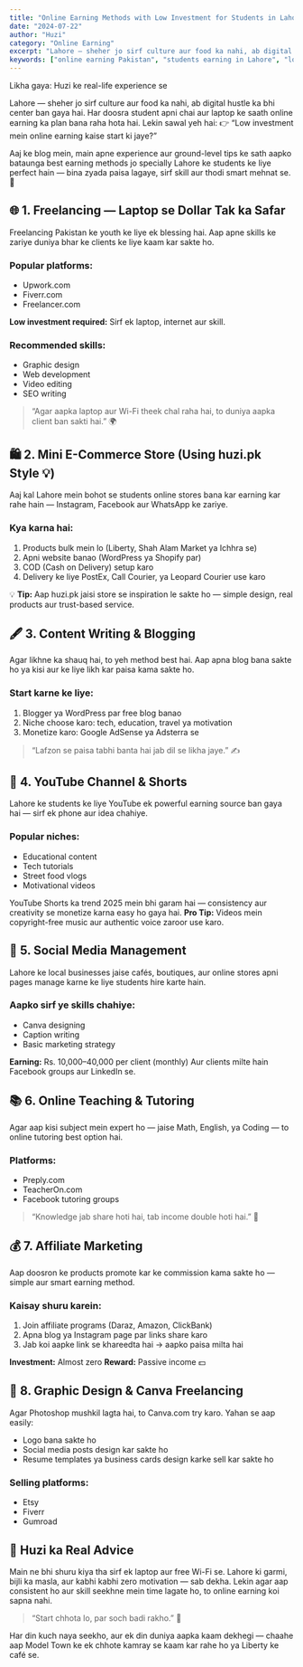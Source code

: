 ```yaml
---
title: "Online Earning Methods with Low Investment for Students in Lahore (2025 Guide) 💻✨"
date: "2024-07-22"
author: "Huzi"
category: "Online Earning"
excerpt: "Lahore — sheher jo sirf culture aur food ka nahi, ab digital hustle ka bhi center ban gaya hai. Har doosra student apni chai aur laptop ke saath online earning ka plan bana raha hota hai."
keywords: ["online earning Pakistan", "students earning in Lahore", "low investment business ideas", "freelancing Lahore", "passive income ideas 2025"]
---
```


Likha gaya: Huzi ke real-life experience se

Lahore — sheher jo sirf culture aur food ka nahi, ab digital hustle ka bhi center ban gaya hai. Har doosra student apni chai aur laptop ke saath online earning ka plan bana raha hota hai. Lekin sawal yeh hai:
👉 “Low investment mein online earning kaise start ki jaye?”

Aaj ke blog mein, main apne experience aur ground-level tips ke sath aapko bataunga best earning methods jo specially Lahore ke students ke liye perfect hain — bina zyada paisa lagaye, sirf skill aur thodi smart mehnat se. 💪

## 🌐 1. Freelancing — Laptop se Dollar Tak ka Safar

Freelancing Pakistan ke youth ke liye ek blessing hai. Aap apne skills ke zariye duniya bhar ke clients ke liye kaam kar sakte ho.

### Popular platforms:

*   Upwork.com
*   Fiverr.com
*   Freelancer.com

**Low investment required:** Sirf ek laptop, internet aur skill.

### Recommended skills:

*   Graphic design
*   Web development
*   Video editing
*   SEO writing

> “Agar aapka laptop aur Wi-Fi theek chal raha hai, to duniya aapka client ban sakti hai.” 🌍

## 🛍️ 2. Mini E-Commerce Store (Using huzi.pk Style 💡)

Aaj kal Lahore mein bohot se students online stores bana kar earning kar rahe hain — Instagram, Facebook aur WhatsApp ke zariye.

### Kya karna hai:

1.  Products bulk mein lo (Liberty, Shah Alam Market ya Ichhra se)
2.  Apni website banao (WordPress ya Shopify par)
3.  COD (Cash on Delivery) setup karo
4.  Delivery ke liye PostEx, Call Courier, ya Leopard Courier use karo

💡 **Tip:** Aap huzi.pk jaisi store se inspiration le sakte ho — simple design, real products aur trust-based service.

## 🖋️ 3. Content Writing & Blogging

Agar likhne ka shauq hai, to yeh method best hai.
Aap apna blog bana sakte ho ya kisi aur ke liye likh kar paisa kama sakte ho.

### Start karne ke liye:

1.  Blogger ya WordPress par free blog banao
2.  Niche choose karo: tech, education, travel ya motivation
3.  Monetize karo: Google AdSense ya Adsterra se

> “Lafzon se paisa tabhi banta hai jab dil se likha jaye.” ✍️

## 🎥 4. YouTube Channel & Shorts

Lahore ke students ke liye YouTube ek powerful earning source ban gaya hai — sirf ek phone aur idea chahiye.

### Popular niches:

*   Educational content
*   Tech tutorials
*   Street food vlogs
*   Motivational videos

YouTube Shorts ka trend 2025 mein bhi garam hai — consistency aur creativity se monetize karna easy ho gaya hai.
**Pro Tip:** Videos mein copyright-free music aur authentic voice zaroor use karo.

## 📱 5. Social Media Management

Lahore ke local businesses jaise cafés, boutiques, aur online stores apni pages manage karne ke liye students hire karte hain.

### Aapko sirf ye skills chahiye:

*   Canva designing
*   Caption writing
*   Basic marketing strategy

**Earning:** Rs. 10,000–40,000 per client (monthly)
Aur clients milte hain Facebook groups aur LinkedIn se.

## 📚 6. Online Teaching & Tutoring

Agar aap kisi subject mein expert ho — jaise Math, English, ya Coding — to online tutoring best option hai.

### Platforms:

*   Preply.com
*   TeacherOn.com
*   Facebook tutoring groups

> “Knowledge jab share hoti hai, tab income double hoti hai.” 💸

## 💰 7. Affiliate Marketing

Aap doosron ke products promote kar ke commission kama sakte ho — simple aur smart earning method.

### Kaisay shuru karein:

1.  Join affiliate programs (Daraz, Amazon, ClickBank)
2.  Apna blog ya Instagram page par links share karo
3.  Jab koi aapke link se khareedta hai → aapko paisa milta hai

**Investment:** Almost zero
**Reward:** Passive income 💵

## 🔧 8. Graphic Design & Canva Freelancing

Agar Photoshop mushkil lagta hai, to Canva.com try karo.
Yahan se aap easily:

*   Logo bana sakte ho
*   Social media posts design kar sakte ho
*   Resume templates ya business cards design karke sell kar sakte ho

### Selling platforms:

*   Etsy
*   Fiverr
*   Gumroad

## 🧠 Huzi ka Real Advice

Main ne bhi shuru kiya tha sirf ek laptop aur free Wi-Fi se. Lahore ki garmi, bijli ka masla, aur kabhi kabhi zero motivation — sab dekha. Lekin agar aap consistent ho aur skill seekhne mein time lagate ho, to online earning koi sapna nahi.

> “Start chhota lo, par soch badi rakho.” 🚀

Har din kuch naya seekho, aur ek din duniya aapka kaam dekhegi — chaahe aap Model Town ke ek chhote kamray se kaam kar rahe ho ya Liberty ke café se.
